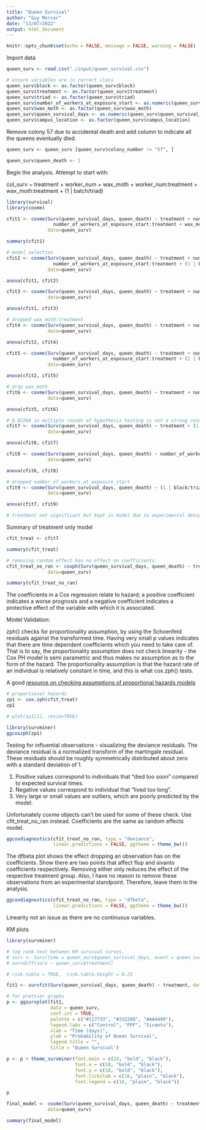 ```yaml
---
title: "Queen Survival"
author: "Guy Mercer"
date: "13/07/2022"
output: html_document
---
```


```r
knitr::opts_chunk$set(echo = FALSE, message = FALSE, warning = FALSE)
```

Import data

```r
queen_surv <- read.csv("./input/queen_survival.csv")

# ensure variables are in correct class
queen_surv$block <- as.factor(queen_surv$block)
queen_surv$treatment <- as.factor(queen_surv$treatment)
queen_surv$triad <- as.factor(queen_surv$triad)
queen_surv$number_of_workers_at_exposure_start <- as.numeric(queen_surv$number_of_workers_at_exposure_start)
queen_surv$wax_moth <- as.factor(queen_surv$wax_moth)
queen_surv$queen_survival_days <- as.numeric(queen_surv$queen_survival_days)
queen_surv$campus_location <- as.factor(queen_surv$campus_location)
```

Remove colony 57 due to accidental death and add column to indicate all the queens eventually died.

```r
queen_surv <- queen_surv [queen_surv$colony_number != "57", ]

queen_surv$queen_death <- 1
```

Begin the analysis. Attempt to start with:

col_surv ~ treatment + worker_num + wax_moth + worker_num:treatment + wax_moth:treatment + (1 | batch/triad)

```r
library(survival)
library(coxme)

cfit1 <- coxme(Surv(queen_survival_days, queen_death) ~ treatment + number_of_workers_at_exposure_start + wax_moth + 
                 number_of_workers_at_exposure_start:treatment + wax_moth:treatment + (1 | block/triad),
               data=queen_surv)

summary(cfit1)

# model selection
cfit2 <- coxme(Surv(queen_survival_days, queen_death) ~ treatment + number_of_workers_at_exposure_start + wax_moth + 
                 number_of_workers_at_exposure_start:treatment + (1 | block/triad),
               data=queen_surv)

anova(cfit1, cfit2)

cfit3 <- coxme(Surv(queen_survival_days, queen_death) ~ treatment + number_of_workers_at_exposure_start + wax_moth + wax_moth:treatment + (1 | block/triad),
               data=queen_surv)

anova(cfit1, cfit3)

# dropped wax_moth:treatment
cfit4 <- coxme(Surv(queen_survival_days, queen_death) ~ treatment + number_of_workers_at_exposure_start + wax_moth + (1 | block/triad),
               data=queen_surv)

anova(cfit2, cfit4)

cfit5 <- coxme(Surv(queen_survival_days, queen_death) ~ treatment + number_of_workers_at_exposure_start + 
                 number_of_workers_at_exposure_start:treatment + (1 | block/triad),
               data=queen_surv)

anova(cfit2, cfit5)

# drop wax_moth
cfit6 <- coxme(Surv(queen_survival_days, queen_death) ~ treatment + number_of_workers_at_exposure_start + (1 | block/triad),
               data=queen_surv)

anova(cfit5, cfit6)

# 0.02266 in multiple rounds of hypothesis testing is not a strong result. Dropped. 
cfit7 <- coxme(Surv(queen_survival_days, queen_death) ~ treatment + (1 | block/triad),
               data=queen_surv)

anova(cfit6, cfit7)

cfit8 <- coxme(Surv(queen_survival_days, queen_death) ~ number_of_workers_at_exposure_start + (1 | block/triad),
               data=queen_surv)

anova(cfit6, cfit8)

# dropped number_of_workers_at_exposure_start
cfit9 <- coxme(Surv(queen_survival_days, queen_death) ~ (1 | block/triad),
               data=queen_surv)

anova(cfit7, cfit9)

# treatment not significant but kept in model due to experimental design.
```

Summary of treatment only model 

```r
cfit_treat <- cfit7

summary(cfit_treat)

# removing random effect has no effect on coefficients.
cfit_treat_no_ran <- coxph(Surv(queen_survival_days, queen_death) ~ treatment,
               data=queen_surv)

summary(cfit_treat_no_ran)
```

The coefficients in a Cox regression relate to hazard; a positive coefficient indicates a worse prognosis and a negative coefficient indicates a protective effect of the variable with which it is associated.

Model Validation: 

zph() checks for proportionality assumption, by using the Schoenfeld residuals against the transformed time. Having very small p values indicates that there are time dependent coefficients which you need to take care of. That is to say, the proportionality assumption does not check linearity - the Cox PH model is semi parametric and thus makes no assumption as to the form of the hazard. The proportionality assumption is that the hazard rate of an individual is relatively constant in time, and this is what cox.zph() tests.

A good [resource on checking assumptions of proportional hazards models](http://www.sthda.com/english/wiki/cox-model-assumptions#testing-proportional-hazards-assumption)

```r
# proportional hazards
zp1 <- cox.zph(cfit_treat)
zp1

# plot(zp1[1], resid=TRUE)

library(survminer)
ggcoxzph(zp1)
```

Testing for influential observations - visualizing the deviance residuals. The deviance residual is a normalized transform of the martingale residual. These residuals should be roughly symmetrically distributed about zero with a standard deviation of 1.

1. Positive values correspond to individuals that “died too soon” compared to expected survival times.
2. Negative values correspond to individual that “lived too long”.
3. Very large or small values are outliers, which are poorly predicted by the model.

Unfortunately coxme objects can't be used for some of these check. Use cfit_treat_no_ran instead. Coefficients are the same as random effects model. 

```r
ggcoxdiagnostics(cfit_treat_no_ran, type = "deviance",
                 linear.predictions = FALSE, ggtheme = theme_bw())
```

The dfbeta plot shows the effect dropping an observation has on the coefficients. Show there are two points that affect flup and sivanto coefficients respectively. Removing either only reduces the effect of the respective treatment group. Also, I have no reason to remove these observations from an experimental standpoint. Therefore, leave them in the analysis. 

```r
ggcoxdiagnostics(cfit_treat_no_ran, type = "dfbeta",
                 linear.predictions = FALSE, ggtheme = theme_bw())
```

Linearity not an issue as there are no continuous variables. 

KM plots

```r
library(survminer)

# log rank test between KM survival curves.
# surv <- Surv(time = queen_surv$queen_survival_days, event = queen_surv$queen_death)
# survdiff(surv ~ queen_surv$treatment)

# risk.table = TRUE,  risk.table.height = 0.25

fit1 <- survfit(Surv(queen_survival_days, queen_death) ~ treatment, data=queen_surv)

# for prettier graphs
p <- ggsurvplot(fit1,
                data = queen_surv,
                conf.int = TRUE,
                palette = c("#117733", "#332288", "#AA4499"),
                legend.labs = c("Control", "FPF", "Sivanto"),
                xlab = "Time (days)",
                ylab = "Probability of Queen Survival",
                legend.title = "",
                title = "Queen Survival")

p <- p + theme_survminer(font.main = c(24, "bold", "black"),
                         font.x = c(18, "bold", "black"),
                         font.y = c(18, "bold", "black"),
                         font.tickslab = c(16, "plain", "black"),
                         font.legend = c(16, "plain", "black"))

p
```

```r
final_model <- coxme(Surv(queen_survival_days, queen_death) ~ treatment + (1 | block) + (1 | campus_location),
               data=queen_surv)

summary(final_model)
```

